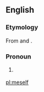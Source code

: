 ==English==

===Etymology===
From {{term|me}} and {{term|-self}}.

===Pronoun===
{{en-pron}}

# {{slang|or|dialectal}} {{alternative form of|[[myself]]}}

[[pl:meself]]